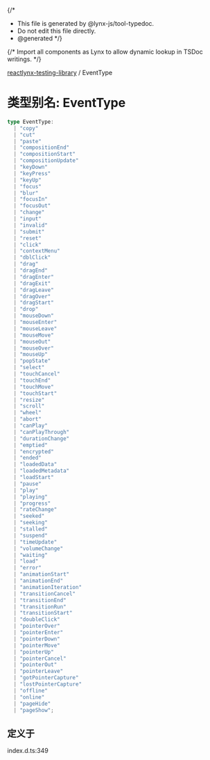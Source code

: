 {/*
* This file is generated by @lynx-js/tool-typedoc.
* Do not edit this file directly.
* @generated
*/}

{/* Import all components as Lynx to allow dynamic lookup in TSDoc writings. */}


[reactlynx-testing-library](/api/reactlynx-testing-library/index.mdx) / EventType

# 类型别名: EventType

```ts
type EventType: 
  | "copy"
  | "cut"
  | "paste"
  | "compositionEnd"
  | "compositionStart"
  | "compositionUpdate"
  | "keyDown"
  | "keyPress"
  | "keyUp"
  | "focus"
  | "blur"
  | "focusIn"
  | "focusOut"
  | "change"
  | "input"
  | "invalid"
  | "submit"
  | "reset"
  | "click"
  | "contextMenu"
  | "dblClick"
  | "drag"
  | "dragEnd"
  | "dragEnter"
  | "dragExit"
  | "dragLeave"
  | "dragOver"
  | "dragStart"
  | "drop"
  | "mouseDown"
  | "mouseEnter"
  | "mouseLeave"
  | "mouseMove"
  | "mouseOut"
  | "mouseOver"
  | "mouseUp"
  | "popState"
  | "select"
  | "touchCancel"
  | "touchEnd"
  | "touchMove"
  | "touchStart"
  | "resize"
  | "scroll"
  | "wheel"
  | "abort"
  | "canPlay"
  | "canPlayThrough"
  | "durationChange"
  | "emptied"
  | "encrypted"
  | "ended"
  | "loadedData"
  | "loadedMetadata"
  | "loadStart"
  | "pause"
  | "play"
  | "playing"
  | "progress"
  | "rateChange"
  | "seeked"
  | "seeking"
  | "stalled"
  | "suspend"
  | "timeUpdate"
  | "volumeChange"
  | "waiting"
  | "load"
  | "error"
  | "animationStart"
  | "animationEnd"
  | "animationIteration"
  | "transitionCancel"
  | "transitionEnd"
  | "transitionRun"
  | "transitionStart"
  | "doubleClick"
  | "pointerOver"
  | "pointerEnter"
  | "pointerDown"
  | "pointerMove"
  | "pointerUp"
  | "pointerCancel"
  | "pointerOut"
  | "pointerLeave"
  | "gotPointerCapture"
  | "lostPointerCapture"
  | "offline"
  | "online"
  | "pageHide"
  | "pageShow";
```

## 定义于

index.d.ts:349
